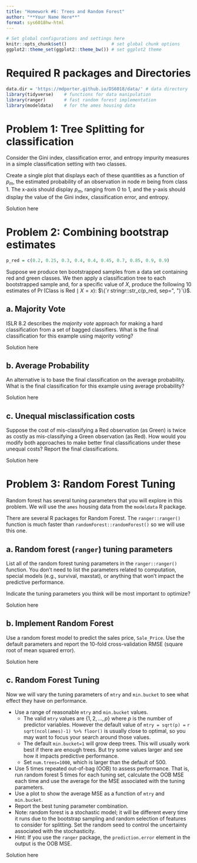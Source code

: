 ```yaml
---
title: "Homework #6: Trees and Random Forest" 
author: "**Your Name Here**"
format: sys6018hw-html
---
```


```r
# Set global configurations and settings here
knitr::opts_chunk$set()                 # set global chunk options
ggplot2::theme_set(ggplot2::theme_bw()) # set ggplot2 theme
```


# Required R packages and Directories {.unnumbered .unlisted}

```r
data.dir = 'https://mdporter.github.io/DS6018/data/' # data directory
library(tidyverse)    # functions for data manipulation  
library(ranger)       # fast random forest implementation
library(modeldata)    # for the ames housing data
```

# Problem 1: Tree Splitting for classification

Consider the Gini index, classification error, and entropy impurity measures in a simple classification setting with two classes. 

Create a single plot that displays each of these quantities as a function of $p_m$, the estimated probability of an observation in node $m$ being from class 1. The x-axis should display $p_m$, ranging from 0 to 1, and the y-axis should display the value of the Gini index, classification error, and entropy.

::: {.callout-note title="Solution"}
Solution here
:::


# Problem 2: Combining bootstrap estimates

```r
p_red = c(0.2, 0.25, 0.3, 0.4, 0.4, 0.45, 0.7, 0.85, 0.9, 0.9)
```

Suppose we produce ten bootstrapped samples from a data set containing red and green classes. We then apply a classification tree to each bootstrapped sample and, for a specific value of $X$, produce the following 10 estimates of $\Pr(\text{Class is Red} \mid X=x)$: $\{`r stringr::str_c(p_red, sep=", ")`\}$.

## a. Majority Vote

ISLR 8.2 describes the *majority vote* approach for making a hard classification from a set of bagged classifiers. What is the final classification for this example using majority voting?

::: {.callout-note title="Solution"}
Solution here
:::

## b. Average Probability

An alternative is to base the final classification on the average probability. What is the final classification for this example using average probability?

::: {.callout-note title="Solution"}
Solution here
:::

## c. Unequal misclassification costs

Suppose the cost of mis-classifying a Red observation (as Green) is twice as costly as mis-classifying a Green observation (as Red). How would you modify both approaches to make better final classifications under these unequal costs? Report the final classifications. 

::: {.callout-note title="Solution"}
Solution here
:::


# Problem 3: Random Forest Tuning 

Random forest has several tuning parameters that you will explore in this problem. We will use the `ames` housing data from the `modeldata` R package.

There are several R packages for Random Forest. The `ranger::ranger()` function is much faster than `randomForest::randomForest()` so we will use this one.


## a. Random forest (`ranger`) tuning parameters 

List all of the random forest tuning parameters in the `ranger::ranger()` function. You don't need to list the parameters related to computation, special models (e.g., survival, maxstat), or anything that won't impact the predictive performance. 

Indicate the tuning parameters you think will be most important to optimize? 

::: {.callout-note title="Solution"}
Solution here
:::

## b. Implement Random Forest

Use a random forest model to predict the sales price, `Sale_Price`. Use the default parameters and report the 10-fold cross-validation RMSE (square root of mean squared error). 

::: {.callout-note title="Solution"}
Solution here
:::

## c. Random Forest Tuning

Now we will vary the tuning parameters of `mtry` and `min.bucket` to see what effect they have on performance. 

- Use a range of reasonable `mtry` and `min.bucket` values. 
    - The valid `mtry` values are $\{1,2, \ldots, p\}$ where $p$ is the number of predictor variables. However the default value of `mtry = sqrt(p) =` `r sqrt(ncol(ames)-1) %>% floor()` is usually close to optimal, so you may want to focus your search around those values. 
    - The default `min.bucket=1` will grow deep trees. This will usually work best if there are enough trees. But try some values larger and see how it impacts predictive performance. 
    - Set `num.trees=1000`, which is larger than the default of 500. 
- Use 5 times repeated out-of-bag (OOB) to assess performance. That is, run random forest 5 times for each tuning set, calculate the OOB MSE each time and use the average for the MSE associated with the tuning parameters.
- Use a plot to show the average MSE as a function of `mtry` and `min.bucket`.
- Report the best tuning parameter combination. 
- Note: random forest is a stochastic model; it will be different every time it runs due to the bootstrap sampling and random selection of features to consider for splitting. Set the random seed to control the uncertainty associated with the stochasticity. 
- Hint: If you use the `ranger` package, the `prediction.error` element in the output is the OOB MSE. 


::: {.callout-note title="Solution"}
Solution here
:::

